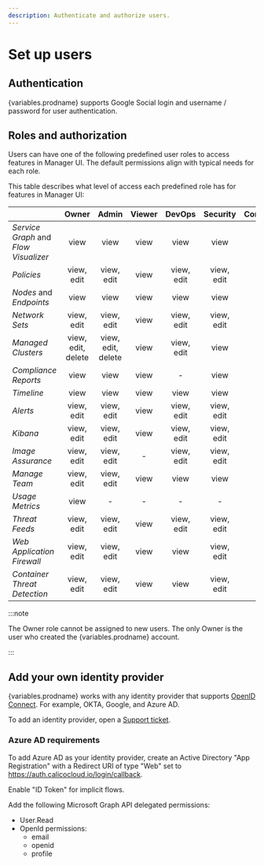 ```yaml
---
description: Authenticate and authorize users.
---
```



# Set up users

## Authentication

{variables.prodname} supports Google Social login and username / password for user authentication.

## Roles and authorization

Users can have one of the following predefined user roles to access features in Manager UI.
The default permissions align with typical needs for each role.

This table describes what level of access each predefined role has for features in Manager UI:

|                                       |   Owner    |   Admin    | Viewer |   DevOps   |  Security  | Compliance | UsageMetrics | ImageAssuranceAdmin |
|---------------------------------------|:------------------:|:------------------:|:------:|:----------:|:----------:|:----------:|:------------:|:-------------------:|
| _Service Graph_ and _Flow Visualizer_ |        view        |        view        |  view  |    view    |    view    |     -      |      -       |          -          |
| _Policies_                            |     view, edit     |     view, edit     |  view  | view, edit | view, edit |    view    |      -       |          -          |
| _Nodes_ and _Endpoints_               |        view        |        view        |  view  |    view    |    view    |    view    |      -       |          -          |
| _Network Sets_                        |     view, edit     |     view, edit     |  view  | view, edit | view, edit |     -      |      -       |          -          |
| _Managed Clusters_                    | view, edit, delete | view, edit, delete |  view  | view, edit |    view    |     -      |      -       |          -          |
| _Compliance Reports_                  |        view        |        view        |  view  |     -      |    view    |    view    |      -       |          -          |
| _Timeline_                            |        view        |        view        |  view  |    view    |    view    |     -      |      -       |          -          |
| _Alerts_                              |     view, edit     |     view, edit     |  view  | view, edit | view, edit |     -      |      -       |          -          |
| _Kibana_                              |     view, edit     |     view, edit     |  view  | view, edit | view, edit |     -      |      -       |          -          |
| _Image Assurance_                     |     view, edit     |     view, edit     |   -    | view, edit | view, edit |     -      |      -       |     view, edit      |
| _Manage Team_                         |     view, edit     |     view, edit     |  view  |    view    |    view    |     -      |      -       |          -          |
| _Usage Metrics_                       |        view        |         -          |   -    |     -      |     -      |     -      |     view     |          -          |
| _Threat Feeds_                        |     view, edit     |     view, edit     |  view  | view, edit | view, edit |     -      |      -       |          -          |
| _Web Application Firewall_            |     view, edit     |     view, edit     |  view  |    view    | view, edit |     -      |      -       |          -          |
| _Container Threat Detection_          |     view, edit     |     view, edit     |  view  |    view    | view, edit |     -      |      -       |          -          |


:::note

The Owner role cannot be assigned to new users. The only Owner is the user who created the {variables.prodname} account.

:::

## Add your own identity provider

{variables.prodname} works with any identity provider that supports [OpenID Connect](https://openid.net/connect/). For example, OKTA, Google, and Azure AD.

To add an identity provider, open a [Support ticket](https://support.tigera.io/).

### Azure AD requirements

To add Azure AD as your identity provider, create an Active Directory "App Registration" with a Redirect URI of type "Web" set to https://auth.calicocloud.io/login/callback.

Enable "ID Token" for implicit flows.

Add the following Microsoft Graph API delegated permissions:

- User.Read
- OpenId permissions:
  - email
  - openid
  - profile
